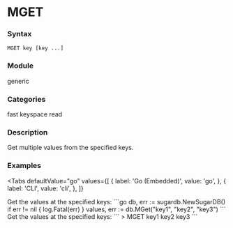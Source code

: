 
# MGET

### Syntax
```
MGET key [key ...]
```

### Module
<span className="acl-category">generic</span>

### Categories
<span className="acl-category">fast</span>
<span className="acl-category">keyspace</span>
<span className="acl-category">read</span>

### Description
Get multiple values from the specified keys.

### Examples

<Tabs
  defaultValue="go"
  values={[
    { label: 'Go (Embedded)', value: 'go', },
    { label: 'CLI', value: 'cli', },
  ]}
>
  <TabItem value="go">
    Get the values at the specified keys:
    ```go
    db, err := sugardb.NewSugarDB()
    if err != nil {
      log.Fatal(err)
    }
    values, err := db.MGet("key1", "key2", "key3")
    ```
  </TabItem>
  <TabItem value="cli">
    Get the values at the specified keys:
    ```
    > MGET key1 key2 key3
    ```
  </TabItem>
</Tabs>
